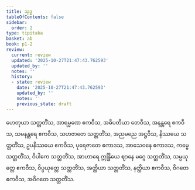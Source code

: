 ```yaml
---
title: သုဒ္ဓ
tableOfContents: false
sidebar:
  order: 2
type: tipitaka
basket: ab
book: p1-2
review:
  current: review
  updated: '2025-10-27T21:47:43.762593'
  updated_by: ''
  notes: ''
  history:
  - state: review
    date: '2025-10-27T21:47:43.762593'
    updated_by: ''
    notes: ''
    previous_state: draft
---
```



<ReviewStatus review={frontmatter.review} showDetails={true} />

<HypothesisAnnotation frontmatter={frontmatter} />

<DynamicBreadcrumb />

<Division number="22" book="p1-2" e="ch" v="37" p="17">

<Paragraph number="99" book="p1-2">
ဟေတုယာ သတ္တတိံသ, အာရမ္မဏေ ဧကဝီသ, အဓိပတိယာ တေဝီသ, အနန္တရေ ဧကဝီသ, သမနန္တရေ ဧကဝီသ, သဟဇာတေ သတ္တတိံသ, အညမညေ အဋ္ဌဝီသ, နိဿယေ သတ္တတိံသ, ဥပနိဿယေ ဧကဝီသ, ပုရေဇာတေ ဧကာဒသ, အာသေဝနေ ဧကာဒသ, ကမ္မေ သတ္တတိံသ, ဝိပါကေ သတ္တတိံသ, အာဟာရေ ဣန္ဒြိယေ ဈာနေ မဂ္ဂေ သတ္တတိံသ, သမ္ပယုတ္တေ ဧကဝီသ, ဝိပ္ပယုတ္တေ သတ္တတိံသ, အတ္ထိယာ သတ္တတိံသ, နတ္ထိယာ ဧကဝီသ, ဝိဂတေ ဧကဝီသ, အဝိဂတေ သတ္တတိံသ.
</Paragraph>
</Division>